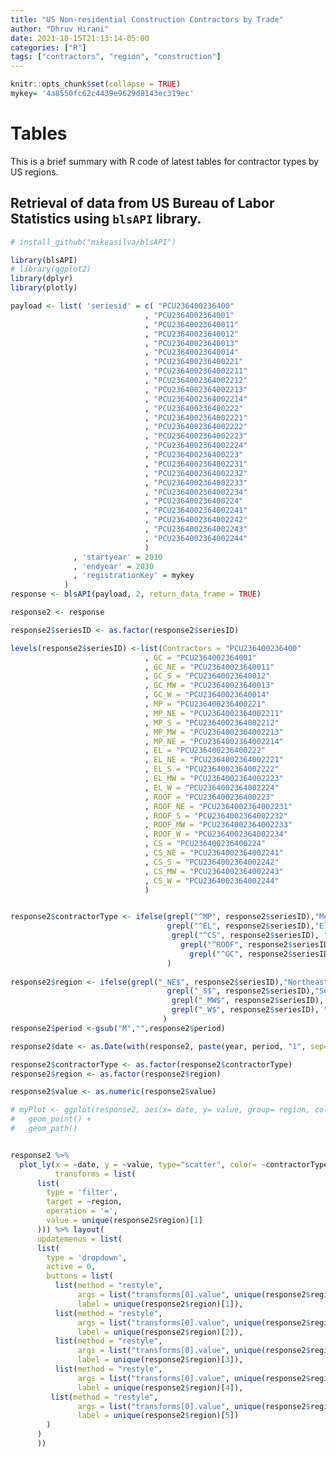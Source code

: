 ```yaml
---
title: "US Non-residential Construction Contractors by Trade"
author: "Dhruv Hirani"
date: 2021-10-15T21:13:14-05:00
categories: ["R"]
tags: ["contractors", "region", "construction"]
---
```

  
```r
knitr::opts_chunk$set(collapse = TRUE)
mykey= '4a8550fc62c4439e9629d8143ec319ec'

```

# Tables

This is a brief summary with R code of latest tables for contractor types by US regions.

## Retrieval of data from US Bureau of Labor Statistics using `blsAPI` library.

```r
# install_github("mikeasilva/blsAPI")

library(blsAPI)
# library(ggplot2)
library(dplyr)
library(plotly)

payload <- list( 'seriesid' = c( "PCU236400236400"
                              , "PCU2364002364001"
                              , "PCU23640023640011"
                              , "PCU23640023640012"
                              , "PCU23640023640013"
                              , "PCU23640023640014"
                              , "PCU236400236400221"
                              , "PCU2364002364002211"
                              , "PCU2364002364002212"
                              , "PCU2364002364002213"
                              , "PCU2364002364002214"
                              , "PCU236400236400222"
                              , "PCU2364002364002221"
                              , "PCU2364002364002222"
                              , "PCU2364002364002223"
                              , "PCU2364002364002224"
                              , "PCU236400236400223"
                              , "PCU2364002364002231"
                              , "PCU2364002364002232"
                              , "PCU2364002364002233"
                              , "PCU2364002364002234"
                              , "PCU236400236400224"
                              , "PCU2364002364002241"
                              , "PCU2364002364002242"
                              , "PCU2364002364002243"
                              , "PCU2364002364002244"
                              )
              , 'startyear' = 2010
              , 'endyear' = 2030
              , 'registrationKey' = mykey
            )
response <- blsAPI(payload, 2, return_data_frame = TRUE)

response2 <- response

response2$seriesID <- as.factor(response2$seriesID)

levels(response2$seriesID) <-list(Contractors = "PCU236400236400"
                              , GC = "PCU2364002364001"
                              , GC_NE = "PCU23640023640011"
                              , GC_S = "PCU23640023640012"
                              , GC_MW = "PCU23640023640013"
                              , GC_W = "PCU23640023640014"
                              , MP = "PCU236400236400221"
                              , MP_NE = "PCU2364002364002211"
                              , MP_S = "PCU2364002364002212"
                              , MP_MW = "PCU2364002364002213"
                              , MP_NE = "PCU2364002364002214"
                              , EL = "PCU236400236400222"
                              , EL_NE = "PCU2364002364002221"
                              , EL_S = "PCU2364002364002222"
                              , EL_MW = "PCU2364002364002223"
                              , EL_W = "PCU2364002364002224"
                              , ROOF = "PCU236400236400223"
                              , ROOF_NE = "PCU2364002364002231"
                              , ROOF_S = "PCU2364002364002232"
                              , ROOF_MW = "PCU2364002364002233"
                              , ROOF_W = "PCU2364002364002234"
                              , CS = "PCU236400236400224"
                              , CS_NE = "PCU2364002364002241"
                              , CS_S = "PCU2364002364002242"
                              , CS_MW = "PCU2364002364002243"
                              , CS_W = "PCU2364002364002244"
                              )


response2$contractorType <- ifelse(grepl("^MP", response2$seriesID),"Mechanical & Plumbing", ifelse(
                                   grepl("^EL", response2$seriesID),"Electrical", ifelse(
                                    grepl("^CS", response2$seriesID), "Concrete and Structural",ifelse(
                                      grepl("^ROOF", response2$seriesID),"Roofing", ifelse(
                                        grepl("^GC", response2$seriesID),"General Contractor", "All Contractors"))))
                                   )
                                         
response2$region <- ifelse(grepl("_NE$", response2$seriesID),"Northeast", ifelse(
                                   grepl("_S$", response2$seriesID),"South", ifelse(
                                    grepl("_MW$", response2$seriesID), "Midwest", ifelse(
                                    grepl("_W$", response2$seriesID), "West", "All")))
                                  )
response2$period <-gsub("M","",response2$period)

response2$date <- as.Date(with(response2, paste(year, period, "1", sep="-")), "%Y-%m-%d")

response2$contractorType <- as.factor(response2$contractorType)
response2$region <- as.factor(response2$region)

response2$value <- as.numeric(response2$value)

# myPlot <- ggplot(response2, aes(x= date, y= value, group= region, color= contractorType)) +
#   geom_point() +
#   geom_path()


response2 %>%
  plot_ly(x = ~date, y = ~value, type="scatter", color= ~contractorType, mode = 'lines+markers',
          transforms = list(
      list(
        type = 'filter',
        target = ~region,
        operation = '=',
        value = unique(response2$region)[1]
      ))) %>% layout(
      updatemenus = list(
      list(
        type = 'dropdown',
        active = 0,
        buttons = list(
          list(method = "restyle",
               args = list("transforms[0].value", unique(response2$region)[1]),
               label = unique(response2$region)[1]),
          list(method = "restyle",
               args = list("transforms[0].value", unique(response2$region)[2]),
               label = unique(response2$region)[2]),
          list(method = "restyle",
               args = list("transforms[0].value", unique(response2$region)[3]),
               label = unique(response2$region)[3]),
          list(method = "restyle",
               args = list("transforms[0].value", unique(response2$region)[4]),
               label = unique(response2$region)[4]),
         list(method = "restyle",
               args = list("transforms[0].value", unique(response2$region)[5]),
               label = unique(response2$region)[5])
        )
      )
      ))


```

